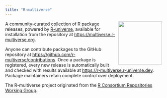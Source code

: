 ```yaml
---
title: "R-multiverse"
---
```


<img src="logo/logo-hexbin.png" align="right" width="140" />

A community-curated collection of R package releases, powered by [R-universe](https://r-universe.dev), available for installation from the repository at <https://multiverse.r-multiverse.org>.

Anyone can contribute packages to the GitHub repository at <https://github.com/r-multiverse/contributions>. Once a package is registered, every new release is automatically built and checked with results available at <https://r-multiverse.r-universe.dev>. Package maintainers retain complete control over deployment.

The R-multiverse project originated from the [R Consortium Repositories Working Group](https://github.com/RConsortium/r-repositories-wg).
